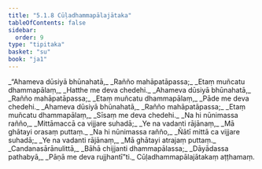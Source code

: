 ```yaml
---
title: "5.1.8 Cūḷadhammapālajātaka"
tableOfContents: false
sidebar:
  order: 9
type: "tipitaka"
basket: "su"
book: "ja1"
---
```



<DynamicBreadcrumb />

<Division number="44" book="ja1">

<Paragraph number="1196" type="verses" book="ja1">
_“Ahameva dūsiyā bhūnahatā,_  
_Rañño mahāpatāpassa;_  
_Etaṃ muñcatu dhammapālaṃ,_  
_Hatthe me deva chedehi._  

</Paragraph>

</Division>
<Division number="45" book="ja1">

<Paragraph number="1197" type="verses" book="ja1">
_Ahameva dūsiyā bhūnahatā,_  
_Rañño mahāpatāpassa;_  
_Etaṃ muñcatu dhammapālaṃ,_  
_Pāde me deva chedehi._  

</Paragraph>

</Division>
<Division number="46" book="ja1">

<Paragraph number="1198" type="verses" book="ja1">
_Ahameva dūsiyā bhūnahatā,_  
_Rañño mahāpatāpassa;_  
_Etaṃ muñcatu dhammapālaṃ,_  
_Sīsaṃ me deva chedehi._  

</Paragraph>

</Division>
<Division number="47" book="ja1">

<Paragraph number="1199" type="verses" book="ja1">
_Na hi nūnimassa rañño,_  
_Mittāmaccā ca vijjare suhadā;_  
_Ye na vadanti rājānaṃ,_  
_Mā ghātayi orasaṃ puttaṃ._  

</Paragraph>

</Division>
<Division number="48" book="ja1">

<Paragraph number="1200" type="verses" book="ja1">
_Na hi nūnimassa rañño,_  
_Ñātī mittā ca vijjare suhadā;_  
_Ye na vadanti rājānaṃ,_  
_Mā ghātayi atrajaṃ puttaṃ._  

</Paragraph>

</Division>
<Division number="49" book="ja1">

<Paragraph number="1201" type="verses" book="ja1">
_Candanasārānulittā,_  
_Bāhā chijjanti dhammapālassa;_  
_Dāyādassa pathabyā,_  
_Pāṇā me deva rujjhantī”ti._  


</Paragraph>
</Division>

<Paragraph number="1202" type="center" book="ja1">
Cūḷadhammapālajātakaṃ aṭṭhamaṃ.
</Paragraph>